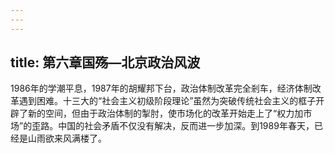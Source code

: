 ```yaml
---
---
---
```

title: 第六章国殇—北京政治风波
---



1986年的学潮平息，1987年的胡耀邦下台，政治体制改革完全剎车，经济体制改革遇到困难。十三大的“社会主义初级阶段理论”虽然为突破传统社会主义的框子开辟了新的空间，但由于政治体制的掣肘，使市场化的改革开始走上了“权力加市场”的歪路。中国的社会矛盾不仅没有解决，反而进一步加深。到1989年春天，已经是山雨欲来风满楼了。